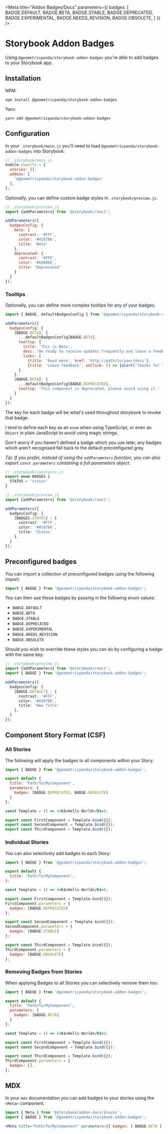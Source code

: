 
<Meta title="Addon Badges/Docs"
      parameters={{
        badges: [
          BADGE.DEFAULT,
          BADGE.BETA,
          BADGE.STABLE,
          BADGE.DEPRECATED,
          BADGE.EXPERIMENTAL,
          BADGE.NEEDS_REVISION,
          BADGE.OBSOLETE,
        ]
      }} />

# Storybook Addon Badges

Using `@geometricpanda/storybook-addon-badges` you're able to add badges to
your Storybook app.

## Installation

NPM:
```shell
npm install @geometricpanda/storybook-addon-badges
```

Yarn:
```shell
yarn add @geometricpanda/storybook-addon-badges
```

## Configuration

In your `.storybook/main.js` you'll need to load `@geometricpanda/storybook-addon-badges` into Storybook:

```js
// .storybook/main.js
module.exports = {
  stories: [],
  addons: [
    '@geometricpanda/storybook-addon-badges'
  ],
};
```

Optionally, you can define custom badge styles in `.storybook/preview.js`.

```js
// .storybook/preview.js
import {addParameters} from '@storybook/react';

addParameters({
  badgesConfig: {
    beta: {
      contrast: '#FFF',
      color: '#018786',
      title: 'Beta'
    },
    deprecated: {
      contrast: '#FFF',
      color: '#6200EE',
      title: 'Deprecated'
    }
  }
});
```


### Tooltips

Optionally, you can define more complex tooltips for any of your badges.

```js
import { BADGE, defaultBadgesConfig } from '@geometricpanda/storybook-addon-badges';

addParameters({
  badgesConfig: {
    [BADGE.BETA]: {
      ...defaultBadgesConfig[BADGE.BETA],
      tooltip: {
        title: 'This is Beta',
        desc: 'Be ready to receive updates frequently and leave a feedback',
        links: [
          {title: 'Read more', href: 'http://path/to/your/docs'},
          {title: 'Leave feedback', onClick: () => {alert('thanks for the feedback')}}]
      }
    },
    [BADGE.BETA]: {
      ...defaultBadgesConfig[BADGE.DEPRECATED],
      tooltip: 'This component is deprecated, please avoid using it.'
    }
  }
});
```
The key for each badge will be what's used throughout storybook to invoke that badge.

I tend to define each key as an `enum` when using TypeScript, or even an `Object` in plain JavaScript
to avoid using magic strings.

Don't worry if you haven't defined a badge which you use later, any badges which aren't recognised fall
back to the default preconfigured grey.

_Tip: If you prefer, instead of using the `addParameters` function, you can also
export `const parameters` containing a full parameters object._


```typescript
// .storybook/constants.js
export enum BADGES {
  STATUS = 'status'
}

// .storybook/preview.js
import {addParameters} from '@storybook/react';

addParameters({
  badgesConfig: {
    [BADGES.STATUS] : {
      contrast: '#FFF',
      color: '#018786',
      title: 'Status'
    },
  }
});

```

## Preconfigured badges

You can import a collection of preconfigured badges using the following import:
```js
import { BADGE } from '@geometricpanda/storybook-addon-badges';
```

You can then use these badges by passing in the following enum values:

- `BADGE.DEFAULT`
- `BADGE.BETA`
- `BADGE.STABLE`
- `BADGE.DEPRECATED`
- `BADGE.EXPERIMENTAL`
- `BADGE.NEEDS_REVISION`
- `BADGE.OBSOLETE`

Should you wish to override these styles you can do by configuring a badge with the same key:

```typescript
// .storybook/preview.js
import {addParameters} from '@storybook/react';
import { BADGE } from '@geometricpanda/storybook-addon-badges';

addParameters({
  badgesConfig: {
    [BADGE.DEFAULT] : {
      contrast: '#FFF',
      color: '#018786',
      title: 'New Title'
    },
  }
});

```


## Component Story Format (CSF)

### All Stories

The following will apply the badges to all components within your Story:

```jsx
import { BADGE } from '@geometricpanda/storybook-addon-badges';

export default {
  title: 'Path/To/MyComponent',
  parameters: {
    badges: [BADGE.DEPRECATED, BADGE.OBSOLETE]
  }
};

const Template = () => (<h1>Hello World</h1>);

export const FirstComponent = Template.bind({});
export const SecondComponent = Template.bind({});
export const ThirdComponent = Template.bind({});
```

### Individual Stories

You can also selectively add badges to each Story:

```jsx
import { BADGE } from '@geometricpanda/storybook-addon-badges';

export default {
  title: 'Path/To/MyComponent',
};

const Template = () => (<h1>Hello World</h1>);

export const FirstComponent = Template.bind({});
FirstComponent.parameters = {
  badges: [BADGE.DEPRECATED]
};

export const SecondComponent = Template.bind({});
SecondComponent.parameters = {
  badges: [BADGE.STABLE]
};

export const ThirdComponent = Template.bind({});
ThirdComponent.parameters = {
  badges: [BADGE.OBSOLETE]
};
```

### Removing Badges from Stories

When applying Badges to all Stories you can selectively remove them too:

```jsx
import { BADGE } from '@geometricpanda/storybook-addon-badges';

export default {
  title: 'Path/To/MyComponent',
  parameters: {
    badges: [BADGE.BETA]
  }
};

const Template = () => (<h1>Hello World</h1>);

export const FirstComponent = Template.bind({});
export const SecondComponent = Template.bind({});

export const ThirdComponent = Template.bind({});
ThirdComponent.parameters = {
  badges: [],
};
```

## MDX

In your `mdx` documentation you can add badges to your stories
using the `<Meta>` component.

```jsx
import { Meta } from '@storybook/addon-docs/blocks';
import { BADGE } from '@geometricpanda/storybook-addon-badges';

<Meta title="Path/To/MyComponent" parameters={{ badges: [ BADGE.BETA ] }} />
```
